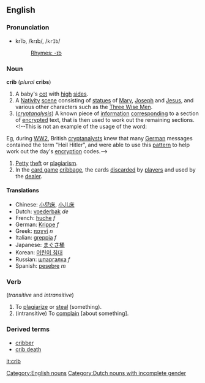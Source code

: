==English==
===Pronunciation===
*krĭb, /krɪb/, /<tt>krIb</tt>/
*:[[Rhymes:English:-ɪb|Rhymes: -ɪb]]

===Noun===
[[Category:English nouns]]
'''crib''' (''plural'' '''cribs''')

# A baby's [[cot]] with [[high]] [[side]]s.
# A [[Nativity]] [[scene]] consisting of [[statue]]s of [[Mary]], [[Joseph]] and [[Jesus]], and various other characters such as the [[Three Wise Men]].
#(''[[cryptanalysis]]'') A known piece of [[information]] [[corresponding]] to a section of [[encrypted]] text, that is then used to work out the remaining sections.<!--This is not an example of the usage of the word:
Eg, during [[WW2]], British [[cryptanalysts]] knew that many [[German]] messages contained the term "Heil Hitler", and were able to use this [[pattern]] to help work out the day's [[encryption]] codes.-->
#[[Petty]] [[theft]] or [[plagiarism]].
#In the [[card game]] [[cribbage]], the cards [[discard]]ed by [[player]]s and used by the [[dealer]].

====Translations====
*Chinese: [[小兒床]], [[小儿床]]
*Dutch: [[voederbak]] ''de'' [[Category:Dutch nouns with incomplete gender]]
*French: [[huche]] ''f''
*German: [[Krippe]] ''f''
*Greek: [[παχνί]] ''n''
*Italian: [[greppia]] ''f''
*Japanese: [[まぐさ桶]]
*Korean: [[어린이 침대]]
*Russian: [[шпаргалка]] ''f''
*Spanish: [[pesebre]] ''m''

===Verb===
{{en-infl-reg-consonant|crib||b}}
(''transitive'' and ''intransitive'')
#To [[plagiarize]] or [[steal]] (something).
# (intransitive) To [[complain]] [about something].

===Derived terms===
*[[cribber]]
*[[crib death]]

[[it:crib]]
